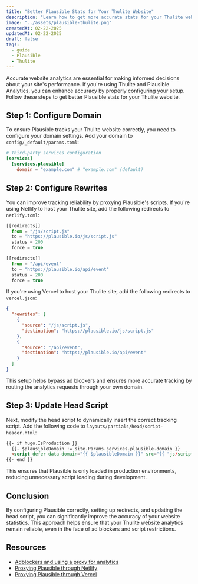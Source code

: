 ```yaml
---
title: "Better Plausible Stats for Your Thulite Website"
description: "Learn how to get more accurate stats for your Thulite website."
image: "../assets/plausible-thulite.png"
createdAt: 02-22-2025
updatedAt: 02-22-2025
draft: false
tags:
  - guide
  - Plausible
  - Thulite
---
```

Accurate website analytics are essential for making informed decisions about your site's performance. If you're using Thulite and Plausible Analytics, you can enhance accuracy by properly configuring your setup. Follow these steps to get better Plausible stats for your Thulite website.

## Step 1: Configure Domain

To ensure Plausible tracks your Thulite website correctly, you need to configure your domain settings. Add your domain to `config/_default/params.toml`:

```toml title="params.toml"
# Third-party services configuration
[services]
  [services.plausible]
    domain = "example.com" # "example.com" (default)
```

## Step 2: Configure Rewrites

You can improve tracking reliability by proxying Plausible's scripts. If you're using Netlify to host your Thulite site, add the following redirects to `netlify.toml`:

```js title="netlify.toml"
[[redirects]]
  from = "/js/script.js"
  to = "https://plausible.io/js/script.js"
  status = 200
  force = true

[[redirects]]
  from = "/api/event"
  to = "https://plausible.io/api/event"
  status = 200
  force = true
```

If you're using Vercel to host your Thulite site, add the following redirects to `vercel.json`:

```json title="vercel.json"
{
  "rewrites": [
    {
      "source": "/js/script.js",
      "destination": "https://plausible.io/js/script.js"
    },
    {
      "source": "/api/event",
      "destination": "https://plausible.io/api/event"
    }
  ]
}
```

This setup helps bypass ad blockers and ensures more accurate tracking by routing the analytics requests through your own domain.

## Step 3: Update Head Script

Next, modify the head script to dynamically insert the correct tracking script. Add the following code to `layouts/partials/head/script-header.html`:

```html title="script-header.html"
{{- if hugo.IsProduction }}
  {{- $plausibleDomain := site.Params.services.plausible.domain }}
  <script defer data-domain="{{ $plausibleDomain }}" src="{{ "js/script.js" | absURL }}"></script>
{{- end }}
```

This ensures that Plausible is only loaded in production environments, reducing unnecessary script loading during development.

## Conclusion

By configuring Plausible correctly, setting up redirects, and updating the head script, you can significantly improve the accuracy of your website statistics. This approach helps ensure that your Thulite website analytics remain reliable, even in the face of ad blockers and script restrictions.

## Resources

- [Adblockers and using a proxy for analytics](https://plausible.io/docs/proxy/introduction)
- [Proxying Plausible through Netlify](https://plausible.io/docs/proxy/guides/netlify)
- [Proxying Plausible through Vercel](https://plausible.io/docs/proxy/guides/vercel)
